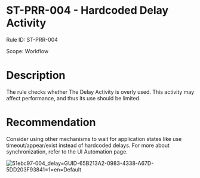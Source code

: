 ﻿# ST-PRR-004 - Hardcoded Delay Activity

Rule ID: ST-PRR-004

Scope: Workflow

# Description

The rule checks whether The Delay Activity is overly used. This activity may affect performance, and thus its use should be limited.

# Recommendation

Consider using other mechanisms to wait for application states like use timeout/appear/exist instead of hardcoded delays. For more about synchronization, refer to the UI Automation page.

![51ebc97-004_delay=GUID-65B213A2-0983-4338-A67D-5DD203F93841=1=en=Default](/images/51ebc97-004_delay=GUID-65B213A2-0983-4338-A67D-5DD203F93841=1=en=Default.png)
